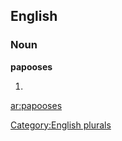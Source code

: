
==English==

===Noun===
'''papooses'''

# {{plural of|[[papoose]]}}

[[Category:English plurals]]

[[ar:papooses]]